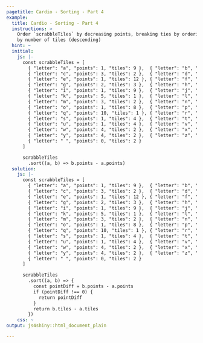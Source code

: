 ```yaml
---
pagetitle: Cardio - Sorting - Part 4
example:
  title: Cardio - Sorting - Part 4
  instructions: >
    Order `scrabbleTiles` by decreasing points, breaking ties by ordering
    by number of tiles (descending)
  hint: ~
  initial:
    js: |-
      const scrabbleTiles = [
        { "letter": "a", "points": 1, "tiles": 9 },  { "letter": "b", "points": 3, "tiles": 2 },
        { "letter": "c", "points": 3, "tiles": 2 },  { "letter": "d", "points": 2, "tiles": 4 },
        { "letter": "e", "points": 1, "tiles": 12 }, { "letter": "f", "points": 4, "tiles": 2 },
        { "letter": "g", "points": 2, "tiles": 3 },  { "letter": "h", "points": 4, "tiles": 2 },
        { "letter": "i", "points": 1, "tiles": 9 },  { "letter": "j", "points": 8, "tiles": 1 },
        { "letter": "k", "points": 5, "tiles": 1 },  { "letter": "l", "points": 1, "tiles": 4 },
        { "letter": "m", "points": 3, "tiles": 2 },  { "letter": "n", "points": 1, "tiles": 6 },
        { "letter": "o", "points": 1, "tiles": 8 },  { "letter": "p", "points": 3, "tiles": 2 },
        { "letter": "q", "points": 10, "tiles": 1 }, { "letter": "r", "points": 1, "tiles": 6 },
        { "letter": "s", "points": 1, "tiles": 4 },  { "letter": "t", "points": 1, "tiles": 6 },
        { "letter": "u", "points": 1, "tiles": 4 },  { "letter": "v", "points": 4, "tiles": 2 },
        { "letter": "w", "points": 4, "tiles": 2 },  { "letter": "x", "points": 8, "tiles": 1 },
        { "letter": "y", "points": 4, "tiles": 2 },  { "letter": "z", "points": 10, "tiles": 1 },
        { "letter": " ", "points": 0, "tiles": 2 }
      ]

      scrabbleTiles
        .sort((a, b) => b.points - a.points)
  solution:
    js: |-
      const scrabbleTiles = [
        { "letter": "a", "points": 1, "tiles": 9 },  { "letter": "b", "points": 3, "tiles": 2 },
        { "letter": "c", "points": 3, "tiles": 2 },  { "letter": "d", "points": 2, "tiles": 4 },
        { "letter": "e", "points": 1, "tiles": 12 }, { "letter": "f", "points": 4, "tiles": 2 },
        { "letter": "g", "points": 2, "tiles": 3 },  { "letter": "h", "points": 4, "tiles": 2 },
        { "letter": "i", "points": 1, "tiles": 9 },  { "letter": "j", "points": 8, "tiles": 1 },
        { "letter": "k", "points": 5, "tiles": 1 },  { "letter": "l", "points": 1, "tiles": 4 },
        { "letter": "m", "points": 3, "tiles": 2 },  { "letter": "n", "points": 1, "tiles": 6 },
        { "letter": "o", "points": 1, "tiles": 8 },  { "letter": "p", "points": 3, "tiles": 2 },
        { "letter": "q", "points": 10, "tiles": 1 }, { "letter": "r", "points": 1, "tiles": 6 },
        { "letter": "s", "points": 1, "tiles": 4 },  { "letter": "t", "points": 1, "tiles": 6 },
        { "letter": "u", "points": 1, "tiles": 4 },  { "letter": "v", "points": 4, "tiles": 2 },
        { "letter": "w", "points": 4, "tiles": 2 },  { "letter": "x", "points": 8, "tiles": 1 },
        { "letter": "y", "points": 4, "tiles": 2 },  { "letter": "z", "points": 10, "tiles": 1 },
        { "letter": " ", "points": 0, "tiles": 2 }
      ]

      scrabbleTiles
        .sort((a, b) => {
          const pointDiff = b.points - a.points
          if (pointDiff !== 0) {
            return pointDiff
          }
          return b.tiles - a.tiles
        })
    css: ~
output: js4shiny::html_document_plain

---
```


